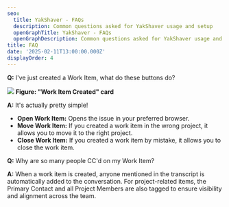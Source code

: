 ```yaml
---
seo:
  title: YakShaver - FAQs
  description: Common questions asked for YakShaver usage and setup
  openGraphTitle: YakShaver - FAQs
  openGraphDescription: Common questions asked for YakShaver usage and setup
title: FAQ
date: '2025-02-11T13:00:00.000Z'
displayOrder: 4
---
```


**Q:** I've just created a Work Item, what do these buttons do?

![](/YakShaver/Docs/Work-Item-Card.png)
**Figure: "Work Item Created" card**

**A:** It's actually pretty simple!

* **Open Work Item:** Opens the issue in your preferred browser.
* **Move Work Item:** If you created a work item in the wrong project, it allows you to move it to the right project.
* **Close Work Item:** If you created a work item by mistake, it allows you to close the work item.

**Q:** Why are so many people CC'd on my Work Item?

**A:** When a work item is created, anyone mentioned in the transcript is automatically added to the conversation. For project-related items, the Primary Contact and all Project Members are also tagged to ensure visibility and alignment across the team.
